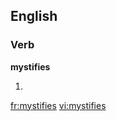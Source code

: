 ==English==

===Verb===
'''mystifies'''

# {{third-person singular of|[[mystify]]}}

[[fr:mystifies]]
[[vi:mystifies]]